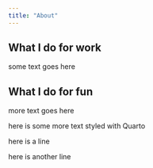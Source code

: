 ```yaml
---
title: "About"
---
```


## What I do for work

<p class="title">some text goes here</p>

## What I do for fun

<p class="blue-text">more text goes here</p>

[here is some more text styled with Quarto]{.blue-text}

:::{.center-text}
here is a line

here is another line
:::
